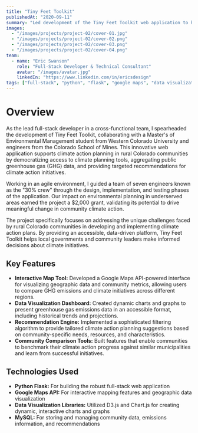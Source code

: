 ```yaml
---
title: "Tiny Feet Toolkit"
publishedAt: "2020-09-11"
summary: "Led development of the Tiny Feet Toolkit web application to help rural Colorado communities with climate action planning through data visualization and targeted recommendations."
images:
  - "/images/projects/project-02/cover-01.jpg"
  - "/images/projects/project-02/cover-02.png"
  - "/images/projects/project-02/cover-03.png"
  - "/images/projects/project-02/cover-04.png"
team:
  - name: "Eric Swanson"
    role: "Full-Stack Developer & Technical Consultant"
    avatar: "/images/avatar.jpg"
    linkedIn: "https://www.linkedin.com/in/ericsdesign"
tags: ["full-stack", "python", "flask", "google maps", "data visualization", "climate tech"]
---
```


# Overview

As the lead full-stack developer in a cross-functional team, I spearheaded the development of Tiny Feet Toolkit, collaborating with a Master's of Environmental Management student from Western Colorado University and engineers from the Colorado School of Mines. This innovative web application supports climate action planning in rural Colorado communities by democratizing access to climate planning tools, aggregating public greenhouse gas (GHG) data, and providing targeted recommendations for climate action initiatives.

Working in an agile environment, I guided a team of seven engineers known as the "30% crew" through the design, implementation, and testing phases of the application. Our impact on environmental planning in underserved areas earned the project a $2,000 grant, validating its potential to drive meaningful change in community climate action.

The project specifically focuses on addressing the unique challenges faced by rural Colorado communities in developing and implementing climate action plans. By providing an accessible, data-driven platform, Tiny Feet Toolkit helps local governments and community leaders make informed decisions about climate initiatives.

## Key Features

- **Interactive Map Tool:** Developed a Google Maps API-powered interface for visualizing geographic data and community metrics, allowing users to compare GHG emissions and climate initiatives across different regions.
- **Data Visualization Dashboard:** Created dynamic charts and graphs to present greenhouse gas emissions data in an accessible format, including historical trends and projections.
- **Recommendation Engine:** Implemented a sophisticated filtering algorithm to provide tailored climate action planning suggestions based on community-specific needs, resources, and characteristics.
- **Community Comparison Tools:** Built features that enable communities to benchmark their climate action progress against similar municipalities and learn from successful initiatives.

## Technologies Used

- **Python Flask:** For building the robust full-stack web application
- **Google Maps API:** For interactive mapping features and geographic data visualization
- **Data Visualization Libraries:** Utilized D3.js and Chart.js for creating dynamic, interactive charts and graphs
- **MySQL:** For storing and managing community data, emissions information, and recommendations
